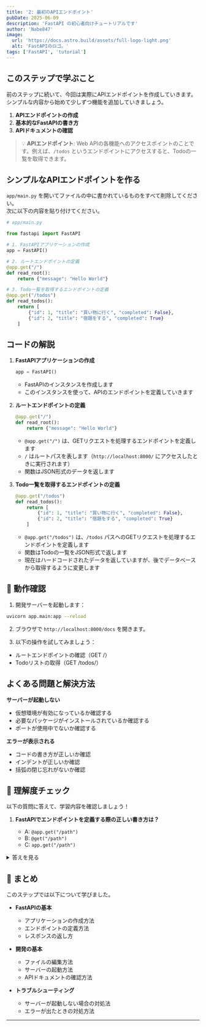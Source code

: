 ```yaml
---
title: '2: 最初のAPIエンドポイント'
pubDate: 2025-06-09
description: 'FastAPI の初心者向けチュートリアルです'
author: 'Nabe847'
image:
  url: 'https://docs.astro.build/assets/full-logo-light.png'
  alt: 'FastAPIのロゴ。'
tags: ['FastAPI', 'tutorial']
---
```


## このステップで学ぶこと

前のステップに続いて、今回は実際にAPIエンドポイントを作成していきます。シンプルな内容から始めて少しずつ機能を追加していきましょう。

1. **APIエンドポイントの作成**
2. **基本的なFastAPIの書き方**
3. **APIドキュメントの確認**

> 💡 **APIエンドポイント**: Web APIの各機能へのアクセスポイントのことです。例えば、`/todos` というエンドポイントにアクセスすると、Todoの一覧を取得できます。

## シンプルなAPIエンドポイントを作る

`app/main.py` を開いてファイルの中に書かれているものをすべて削除してください。  
次に以下の内容を貼り付けてください。

```python
# app/main.py

from fastapi import FastAPI

# 1. FastAPIアプリケーションの作成
app = FastAPI()

# 2. ルートエンドポイントの定義
@app.get("/")
def read_root():
    return {"message": "Hello World"}

# 3. Todo一覧を取得するエンドポイントの定義
@app.get("/todos")
def read_todos():
    return [
        {"id": 1, "title": "買い物に行く", "completed": False},
        {"id": 2, "title": "宿題をする", "completed": True}
    ]
```

## コードの解説

1. **FastAPIアプリケーションの作成**

   ```python
   app = FastAPI()
   ```

   - FastAPIのインスタンスを作成します
   - このインスタンスを使って、APIのエンドポイントを定義していきます

2. **ルートエンドポイントの定義**

   ```python
   @app.get("/")
   def read_root():
       return {"message": "Hello World"}
   ```

   - `@app.get("/")` は、GETリクエストを処理するエンドポイントを定義します
   - `/` はルートパスを表します（`http://localhost:8000/` にアクセスしたときに実行されます）
   - 関数はJSON形式のデータを返します

3. **Todo一覧を取得するエンドポイントの定義**

   ```python
   @app.get("/todos")
   def read_todos():
       return [
           {"id": 1, "title": "買い物に行く", "completed": False},
           {"id": 2, "title": "宿題をする", "completed": True}
       ]
   ```

   - `@app.get("/todos")` は、`/todos` パスへのGETリクエストを処理するエンドポイントを定義します
   - 関数はTodoの一覧をJSON形式で返します
   - 現在はハードコードされたデータを返していますが、後でデータベースから取得するように変更します

## 🚀 動作確認

1. 開発サーバーを起動します：

```bash
uvicorn app.main:app --reload
```

2. ブラウザで `http://localhost:8000/docs` を開きます。

3. 以下の操作を試してみましょう：

- ルートエンドポイントの確認（GET /）
- Todoリストの取得（GET /todos/）

## よくある問題と解決方法

**サーバーが起動しない**

- 仮想環境が有効になっているか確認する
- 必要なパッケージがインストールされているか確認する
- ポートが使用中でないか確認する

**エラーが表示される**

- コードの書き方が正しいか確認
- インデントが正しいか確認
- 括弧の閉じ忘れがないか確認

## 🎯 理解度チェック

以下の質問に答えて、学習内容を確認しましょう！

1. **FastAPIでエンドポイントを定義する際の正しい書き方は？**

   - A: `@app.get("/path")`
   - B: `@get("/path")`
   - C: `app.get("/path")`

<details>
<summary>答えを見る</summary>

   **答え: A: `@app.get("/path")`**

   - FastAPIでは、デコレータ（`@`で始まる記法）を使ってエンドポイントを定義します
   - `app`はFastAPIのインスタンスで、`get`はHTTPメソッドを指定します
   - 参考: [FastAPI公式ドキュメント](https://fastapi.tiangolo.com/tutorial/first-steps/)
</details>

## 📝 まとめ

このステップでは以下について学びました。

- **FastAPIの基本**

  - アプリケーションの作成方法
  - エンドポイントの定義方法
  - レスポンスの返し方

- **開発の基本**

  - ファイルの編集方法
  - サーバーの起動方法
  - APIドキュメントの確認方法

- **トラブルシューティング**
  - サーバーが起動しない場合の対処法
  - エラーが出たときの対処方法

--- 